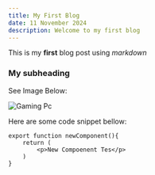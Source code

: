 ```yaml
---
title: My First Blog
date: 11 November 2024
description: Welcome to my first blog
---
```


This is my **first** blog post using _markdown_

### My subheading

See Image Below:

![Gaming Pc](/img/service.png)

Here are some code snippet bellow:

```
export function newComponent(){
    return (
        <p>New Compoenent Tes</p>
    )
}

```
